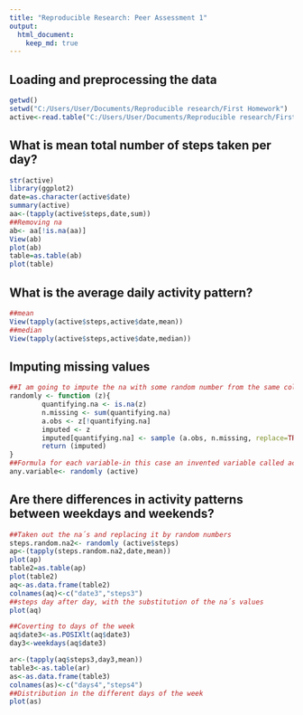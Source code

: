 ```yaml
---
title: "Reproducible Research: Peer Assessment 1"
output: 
  html_document:
    keep_md: true
---
```

## Loading and preprocessing the data
```r
getwd()
setwd("C:/Users/User/Documents/Reproducible research/First Homework")
active<-read.table("C:/Users/User/Documents/Reproducible research/First Homework/activity.csv",sep=",",header=TRUE)
```
## What is mean total number of steps taken per day?
```r
str(active)
library(ggplot2)
date=as.character(active$date)
summary(active)
aa<-(tapply(active$steps,date,sum))
##Removing na
ab<- aa[!is.na(aa)]
View(ab)
plot(ab)
table=as.table(ab)
plot(table)
```

## What is the average daily activity pattern?
```r
##mean
View(tapply(active$steps,active$date,mean))
##median
View(tapply(active$steps,active$date,median))
```
## Imputing missing values
```r
##I am going to impute the na with some random number from the same column
randomly <- function (z){
        quantifying.na <- is.na(z)
        n.missing <- sum(quantifying.na)
        a.obs <- z[!quantifying.na]
        imputed <- z
        imputed[quantifying.na] <- sample (a.obs, n.missing, replace=TRUE)
        return (imputed)
}
##Formula for each variable-in this case an invented variable called active
any.variable<- randomly (active)
```

## Are there differences in activity patterns between weekdays and weekends?
```r
##Taken out the na´s and replacing it by random numbers
steps.random.na2<- randomly (active$steps)
ap<-(tapply(steps.random.na2,date,mean))
plot(ap)
table2=as.table(ap)
plot(table2)
aq<-as.data.frame(table2)
colnames(aq)<-c("date3","steps3")
##steps day after day, with the substitution of the na´s values
plot(aq)

##Coverting to days of the week
aq$date3<-as.POSIXlt(aq$date3)
day3<-weekdays(aq$date3)

ar<-(tapply(aq$steps3,day3,mean))
table3<-as.table(ar)
as<-as.data.frame(table3)        
colnames(as)<-c("days4","steps4")
##Distribution in the different days of the week
plot(as)
```


